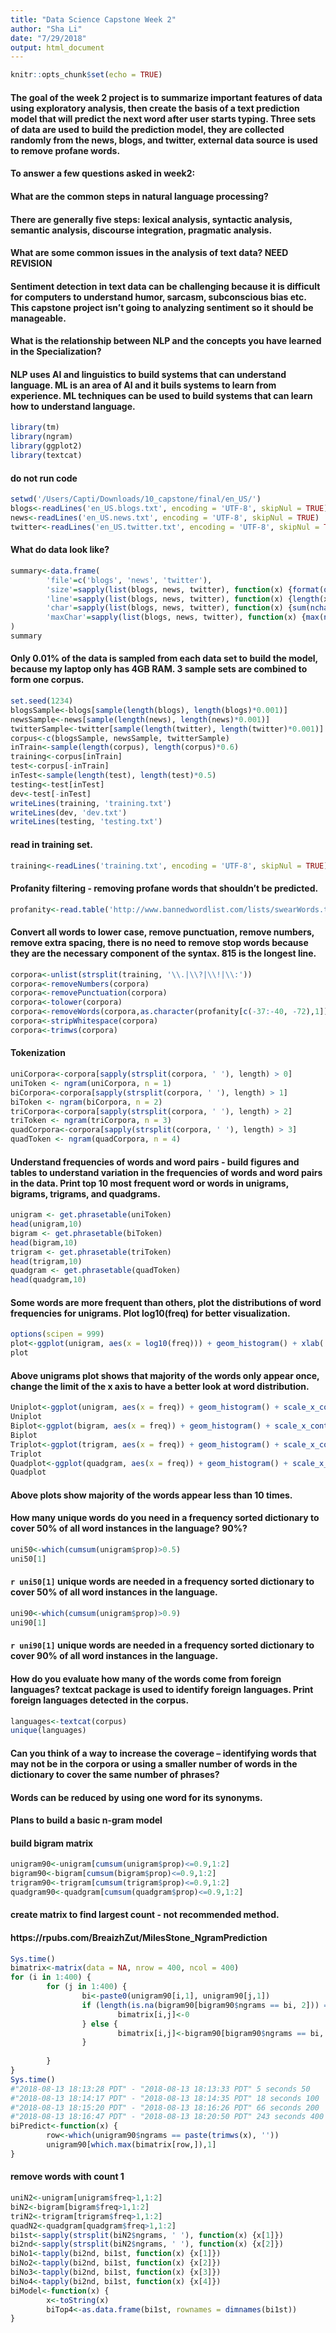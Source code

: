 ```yaml
---
title: "Data Science Capstone Week 2"
author: "Sha Li"
date: "7/29/2018"
output: html_document
---
```


```r
knitr::opts_chunk$set(echo = TRUE)
```
#### The goal of the week 2 project is to summarize important features of data using exploratory analysis, then create the basis of a text prediction model that will predict the next word after user starts typing. Three sets of data are used to build the prediction model, they are collected randomly from the news, blogs, and twitter, external data source is used to remove profane words.

#### To answer a few questions asked in week2:
#### What are the common steps in natural language processing?
#### There are generally five steps: lexical analysis, syntactic analysis, semantic analysis, discourse integration, pragmatic analysis.
#### What are some common issues in the analysis of text data? NEED REVISION
#### Sentiment detection in text data can be challenging because it is difficult for computers to understand humor, sarcasm, subconscious bias etc. This capstone project isn't going to analyzing sentiment so it should be manageable.
#### What is the relationship between NLP and the concepts you have learned in the Specialization?
#### NLP uses AI and linguistics to build systems that can understand language. ML is an area of AI and it buils systems to learn from experience. ML techniques can be used to build systems that can learn how to understand language.

```r
library(tm)
library(ngram)
library(ggplot2)
library(textcat)
```
#### do not run code
```r
setwd('/Users/Capti/Downloads/10_capstone/final/en_US/')
blogs<-readLines('en_US.blogs.txt', encoding = 'UTF-8', skipNul = TRUE)
news<-readLines('en_US.news.txt', encoding = 'UTF-8', skipNul = TRUE)
twitter<-readLines('en_US.twitter.txt', encoding = 'UTF-8', skipNul = TRUE)
```
#### What do data look like?
```r
summary<-data.frame(
        'file'=c('blogs', 'news', 'twitter'),
        'size'=sapply(list(blogs, news, twitter), function(x) {format(object.size(x), units = 'MB')}),
        'line'=sapply(list(blogs, news, twitter), function(x) {length(x)}),
        'char'=sapply(list(blogs, news, twitter), function(x) {sum(nchar(x))}),
        'maxChar'=sapply(list(blogs, news, twitter), function(x) {max(nchar(x))})
)
summary
```
#### Only 0.01% of the data is sampled from each data set to build the model, because my laptop only has 4GB RAM. 3 sample sets are combined to form one corpus.
```r
set.seed(1234)
blogsSample<-blogs[sample(length(blogs), length(blogs)*0.001)]
newsSample<-news[sample(length(news), length(news)*0.001)]
twitterSample<-twitter[sample(length(twitter), length(twitter)*0.001)]
corpus<-c(blogsSample, newsSample, twitterSample)
inTrain<-sample(length(corpus), length(corpus)*0.6)
training<-corpus[inTrain]
test<-corpus[-inTrain]
inTest<-sample(length(test), length(test)*0.5)
testing<-test[inTest]
dev<-test[-inTest]
writeLines(training, 'training.txt')
writeLines(dev, 'dev.txt')
writeLines(testing, 'testing.txt')  
```
#### read in training set.
```r
training<-readLines('training.txt', encoding = 'UTF-8', skipNul = TRUE)
```
#### Profanity filtering - removing profane words that shouldn't be predicted.
```r
profanity<-read.table('http://www.bannedwordlist.com/lists/swearWords.txt')
```
#### Convert all words to lower case, remove punctuation, remove numbers, remove extra spacing, there is no need to remove stop words because they are the necessary component of the syntax. 815 is the longest line.
```r
corpora<-unlist(strsplit(training, '\\.|\\?|\\!|\\:'))
corpora<-removeNumbers(corpora)
corpora<-removePunctuation(corpora)
corpora<-tolower(corpora)
corpora<-removeWords(corpora,as.character(profanity[c(-37:-40, -72),1]))
corpora<-stripWhitespace(corpora)
corpora<-trimws(corpora)
```
#### Tokenization
```r
uniCorpora<-corpora[sapply(strsplit(corpora, ' '), length) > 0]
uniToken <- ngram(uniCorpora, n = 1)
biCorpora<-corpora[sapply(strsplit(corpora, ' '), length) > 1]
biToken <- ngram(biCorpora, n = 2)
triCorpora<-corpora[sapply(strsplit(corpora, ' '), length) > 2]
triToken <- ngram(triCorpora, n = 3)
quadCorpora<-corpora[sapply(strsplit(corpora, ' '), length) > 3]
quadToken <- ngram(quadCorpora, n = 4)
```
#### Understand frequencies of words and word pairs - build figures and tables to understand variation in the frequencies of words and word pairs in the data. Print top 10 most frequent word or words in unigrams, bigrams, trigrams, and quadgrams.
```r
unigram <- get.phrasetable(uniToken)
head(unigram,10)
bigram <- get.phrasetable(biToken)
head(bigram,10)
trigram <- get.phrasetable(triToken)
head(trigram,10)
quadgram <- get.phrasetable(quadToken)
head(quadgram,10)
```
#### Some words are more frequent than others, plot the distributions of word frequencies for unigrams. Plot log10(freq) for better visualization.
```r
options(scipen = 999)
plot<-ggplot(unigram, aes(x = log10(freq))) + geom_histogram() + xlab('Unigram Frequency') + ggtitle('Unigram Word Frequency')
plot
```
#### Above unigrams plot shows that majority of the words only appear once, change the limit of the x axis to have a better look at word distribution.
```r
Uniplot<-ggplot(unigram, aes(x = freq)) + geom_histogram() + scale_x_continuous(breaks = seq(0,10,1), limits = c(0, 10)) + xlab('Unigram Frequency') + ggtitle('Unigram Word Frequency')
Uniplot
Biplot<-ggplot(bigram, aes(x = freq)) + geom_histogram() + scale_x_continuous(breaks = seq(0,10,1), limits = c(0, 10)) + xlab('Bigram Frequency') + ggtitle('Bigram Word Frequency')
Biplot
Triplot<-ggplot(trigram, aes(x = freq)) + geom_histogram() + scale_x_continuous(breaks = seq(0,10,1), limits = c(0, 10)) + xlab('Trigram Frequency') + ggtitle('Trigram Word Frequency')
Triplot
Quadplot<-ggplot(quadgram, aes(x = freq)) + geom_histogram() + scale_x_continuous(breaks = seq(0,10,1), limits = c(0, 10)) + xlab('Quadgram Frequency') + ggtitle('Quadgram Word Frequency')
Quadplot
```
#### Above plots show majority of the words appear less than 10 times.
#### How many unique words do you need in a frequency sorted dictionary to cover 50% of all word instances in the language? 90%?
```r
uni50<-which(cumsum(unigram$prop)>0.5)
uni50[1]
```
#### `r uni50[1]` unique words are needed in a frequency sorted dictionary to cover 50% of all word instances in the language.
```r
uni90<-which(cumsum(unigram$prop)>0.9)
uni90[1]
```
#### `r uni90[1]` unique words are needed in a frequency sorted dictionary to cover 90% of all word instances in the language.
#### How do you evaluate how many of the words come from foreign languages? textcat package is used to identify foreign languages. Print foreign languages detected in the corpus.
```r
languages<-textcat(corpus)
unique(languages)
```
#### Can you think of a way to increase the coverage -- identifying words that may not be in the corpora or using a smaller number of words in the dictionary to cover the same number of phrases?
#### Words can be reduced by using one word for its synonyms.
#### Plans to build a basic n-gram model
#### build bigram matrix
```r
unigram90<-unigram[cumsum(unigram$prop)<=0.9,1:2]
bigram90<-bigram[cumsum(bigram$prop)<=0.9,1:2]
trigram90<-trigram[cumsum(trigram$prop)<=0.9,1:2]
quadgram90<-quadgram[cumsum(quadgram$prop)<=0.9,1:2]
```
#### create matrix to find largest count - not recommended method.
#### https://rpubs.com/BreaizhZut/MilesStone_NgramPrediction
```r
Sys.time()
bimatrix<-matrix(data = NA, nrow = 400, ncol = 400)
for (i in 1:400) {
        for (j in 1:400) {
                bi<-paste0(unigram90[i,1], unigram90[j,1])
                if (length(is.na(bigram90[bigram90$ngrams == bi, 2])) == 0) {
                        bimatrix[i,j]<-0
                } else {
                        bimatrix[i,j]<-bigram90[bigram90$ngrams == bi, 2]
                }
                
        }
}
Sys.time()
#"2018-08-13 18:13:28 PDT" - "2018-08-13 18:13:33 PDT" 5 seconds 50
#"2018-08-13 18:14:17 PDT" - "2018-08-13 18:14:35 PDT" 18 seconds 100
#"2018-08-13 18:15:20 PDT" - "2018-08-13 18:16:26 PDT" 66 seconds 200
#"2018-08-13 18:16:47 PDT" - "2018-08-13 18:20:50 PDT" 243 seconds 400  
biPredict<-function(x) {
        row<-which(unigram90$ngrams == paste(trimws(x), ''))
        unigram90[which.max(bimatrix[row,]),1]
}
```
#### remove words with count 1
```r
uniN2<-unigram[unigram$freq>1,1:2]
biN2<-bigram[bigram$freq>1,1:2]
triN2<-trigram[trigram$freq>1,1:2]
quadN2<-quadgram[quadgram$freq>1,1:2]
bi1st<-sapply(strsplit(biN2$ngrams, ' '), function(x) {x[1]})
bi2nd<-sapply(strsplit(biN2$ngrams, ' '), function(x) {x[2]})
biNo1<-tapply(bi2nd, bi1st, function(x) {x[1]})
biNo2<-tapply(bi2nd, bi1st, function(x) {x[2]})
biNo3<-tapply(bi2nd, bi1st, function(x) {x[3]})
biNo4<-tapply(bi2nd, bi1st, function(x) {x[4]})
biModel<-function(x) {
        x<-toString(x)
        biTop4<-as.data.frame(bi1st, rownames = dimnames(bi1st))
}
```